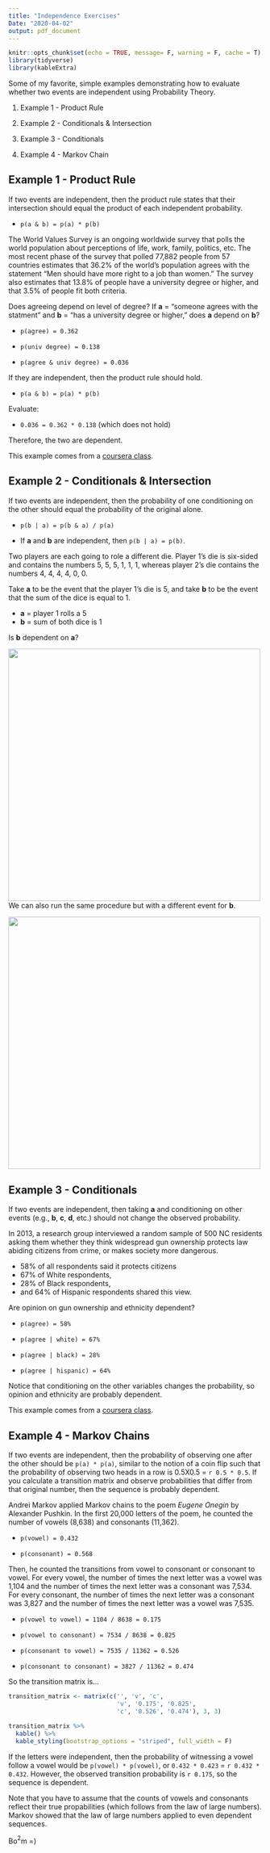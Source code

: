 ```yaml
---
title: "Independence Exercises"
Date: "2020-04-02"
output: pdf_document
---
```


```r
knitr::opts_chunk$set(echo = TRUE, message= F, warning = F, cache = T)
library(tidyverse)
library(kableExtra)
```

Some of my favorite, simple examples demonstrating how to evaluate whether two events are independent using Probability Theory.

1) Example 1 - Product Rule

2) Example 2 - Conditionals & Intersection

3) Example 3 - Conditionals

4) Example 4 - Markov Chain

## Example 1 - Product Rule

If two events are independent, then the product rule states that their intersection should equal the product of each independent probability. 

* `p(a & b) = p(a) * p(b)`

The World Values Survey is an ongoing  worldwide survey that polls the world population about perceptions of life, work, family, politics, etc. The most recent phase of the survey that polled 77,882 people from 57 countries estimates that 36.2% of the world's population agrees with the statement "Men should have more right to a job than women." The survey also estimates that 13.8% of people have a university degree or higher, and that 3.5% of people fit both criteria. 

Does agreeing depend on level of degree? If **a** = "someone agrees with the statment" and **b** = "has a university degree or higher," does **a** depend on **b**?

* `p(agree) = 0.362`

* `p(univ degree) = 0.138`

* `p(agree & univ degree) = 0.036`

If they are independent, then the product rule should hold.

* ` p(a & b) = p(a) * p(b)`

Evaluate:

* `0.036 = 0.362 * 0.138` (which does not hold)

Therefore, the two are dependent.

This example comes from a [coursera class](link).

## Example 2 - Conditionals & Intersection

If two events are independent, then the probability of one conditioning on the other should equal the probability of the original alone. 

* `p(b | a) = p(b & a) / p(a)`

* If **a** and **b** are independent, then `p(b | a) = p(b)`. 

Two players are each going to role a different die. Player 1's die is six-sided and contains the numbers 5, 5, 5, 1, 1, 1, whereas player 2's die contains the numbers 4, 4, 4, 4, 0, 0. 

Take **a** to be the event that the player 1's die is 5, and take **b** to be the event that the sum of the dice is equal to 1. 

* **a** = player 1 rolls a 5
* **b** = sum of both dice is 1

Is **b** dependent on **a**?

![](https://github.com/Cdishop/website/raw/master/content/Computational_Notes/independence_images/calc_a.png){width=500px}
We can also run the same procedure but with a different event for **b**.

![](https://github.com/Cdishop/website/raw/master/content/Computational_Notes/independence_images/calc_b.png){width=500px}






## Example 3 - Conditionals

If two events are independent, then taking **a** and conditioning on other events (e.g., **b**, **c**, **d**, etc.) should not change the observed probability. 

In 2013, a research group interviewed a random sample of 500 NC residents asking them whether they think widespread gun ownership protects law abiding citizens from crime, or makes society more dangerous.

* 58% of all respondents said it protects citizens
* 67% of White respondents,
* 28% of Black respondents,
* and 64% of Hispanic respondents shared this view.

Are opinion on gun ownership and ethnicity dependent?

* `p(agree) = 58%`

* `p(agree | white) = 67%`

* `p(agree | black) = 28%`

* `p(agree | hispanic) = 64%`

Notice that conditioning on the other variables changes the probability, so opinion and ethnicity are probably dependent. 

This example comes from a [coursera class](link).

## Example 4 - Markov Chains

If two events are independent, then the probability of observing one after the other should be `p(a) * p(a)`, similar to the notion of a coin flip such that the probability of observing two heads in a row is 0.5X0.5 = `r 0.5 * 0.5`. If you calculate a transition matrix and observe probabilities that differ from that original number, then the sequence is probably dependent. 

Andrei Markov applied Markov chains to the poem *Eugene Onegin* by Alexander Pushkin. In the first 20,000 letters of the poem, he counted the number of vowels (8,638) and consonants (11,362).

* `p(vowel) = 0.432`

* `p(consonant) = 0.568`

Then, he counted the transitions from vowel to consonant or consonant to vowel. For every vowel, the number of times the next letter was a vowel was 1,104 and the number of times the next letter was a consonant was 7,534. For every consonant, the number of times the next letter was a consonant was 3,827 and the number of times the next letter was a vowel was 7,535. 

* `p(vowel to vowel) = 1104 / 8638 = 0.175`

* `p(vowel to consonant) = 7534 / 8638 = 0.825`

* `p(consonant to vowel) = 7535 / 11362 = 0.526`

* `p(consonant to consonant) = 3827 / 11362 = 0.474`

So the transition matrix is...

```r
transition_matrix <- matrix(c('', 'v', 'c',
                              'v', '0.175', '0.825',
                              'c', '0.526', '0.474'), 3, 3)

transition_matrix %>%
  kable() %>%
  kable_styling(bootstrap_options = "striped", full_width = F)
```

If the letters were independent, then the probability of witnessing a vowel follow a vowel would be `p(vowel) * p(vowel)`, or `0.432 * 0.423` = `r 0.432 * 0.432`. However, the observed transition probability is `r 0.175`, so the sequence is dependent. 

Note that you have to assume that the counts of vowels and consonants reflect their true propabilities (which follows from the law of large numbers). Markov showed that the law of large numbers applied to even dependent sequences. 

Bo$^2$m =)

